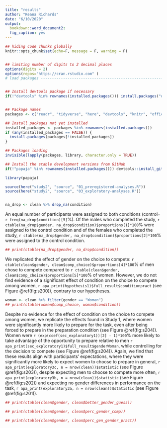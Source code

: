 ```yaml
---
title: "results"
author: "Keana Richards"
date: "6/10/2020"
output:
  bookdown::word_document2:
  fig_caption: yes 
---
```


```r

## hiding code chunks globally 
knitr::opts_chunk$set(echo=F, message = F, warning = F)


## limiting number of digits to 2 decimal places
options(digits = 2)
options(repos="https://cran.rstudio.com" )
# load packages -----------------------------------------------------------


## Install devtools package if necessary
if(!"devtools" %in% rownames(installed.packages())) install.packages("devtools")


## Package names
packages <- c("readr", "tidyverse", "here", "devtools", "knitr", "officer", "summarytools")

## Install packages not yet installed
installed_packages <- packages %in% rownames(installed.packages())
if (any(installed_packages == FALSE)) {
  install.packages(packages[!installed_packages])
}

## Packages loading
invisible(lapply(packages, library, character.only = TRUE))

## Install the stable development versions from GitHub
if(!"papaja" %in% rownames(installed.packages())) devtools::install_github("crsh/papaja")

library(papaja)

source(here("study2", "source", "01_preregistered-analyses.R"))
source(here("study2", "source", "03_exploratory-analyses.R"))


na_drop <- clean %>% drop_na(condition) 

```

An equal number of participants were assigned to both conditions (control= `r freq(na_drop$condition)[5]`%). Of the males who completed the study, `r ctable(na_drop$gender, na_drop$condition)$proportions[1]*100`% were assigned to the control condition and of the females who completed the study, `r ctable(na_drop$gender, na_drop$condition)$proportions[2]*100`% were assigned to the control condition. 

```r
## print(ctable(na_drop$gender, na_drop$condition))
```

We replicated the effect of gender on the choice to compete: `r ctable(clean$gender, clean$comp_choice)$proportions[4]*100`% of men chose to compete compared to `r ctable(clean$gender, clean$comp_choice)$proportions[5]*100`% of women. However, we do not find evidence of a significant effect of condition on the choice to compete among women, `r apa_print(hypothesis1)$full_result$conditionpract` (see Figure \@ref(fig:s200)), contrary to our hypotheses. 

```r
woman <- clean %>% filter(gender == "Woman")
## print(ctable(woman$comp_choice, woman$condition))

```

Despite no evidence for the effect of condition on the choice to compete among women, we replicate the effects found in Study 1, where women were significantly more likely to prepare for the task, even after being forced to prepare in the preparation condition (see Figure \@ref(fig:s204)). Women were `r (exp(coef(sec_exploratory1))[2] - 1)*100`% more likely to take advantage of the opportunity to prepare relative to men `r apa_print(sec_exploratory1)$full_result$genderWoman`, while controlling for the decision to compete (see Figure \@ref(fig:s204)). Again, we find that these results align with participants' expectations, where they were significantly more likely to expect women to choose to prepare in general, `r apa_print(exploratory3c, n = nrow(clean))$statistic` (see Figure \@ref(fig:s203)), despite expecting men to choose to compete more often, `r apa_print(exploratory3b, n = nrow(clean))$statistic` (see Figure \@ref(fig:s202)) and expecting no gender differences in performance on the task, `r apa_print(exploratory3a, n = nrow(clean))$statistic` (see Figure \@ref(fig:s201)). 

```r
## print(ctable(clean$gender, clean$better_gender_guess))
```


```r
## print(ctable(clean$gender, clean$perc_gender_comp))
```



```r
## print(ctable(clean$gender, clean$perc_gen_gender_pract))
```



